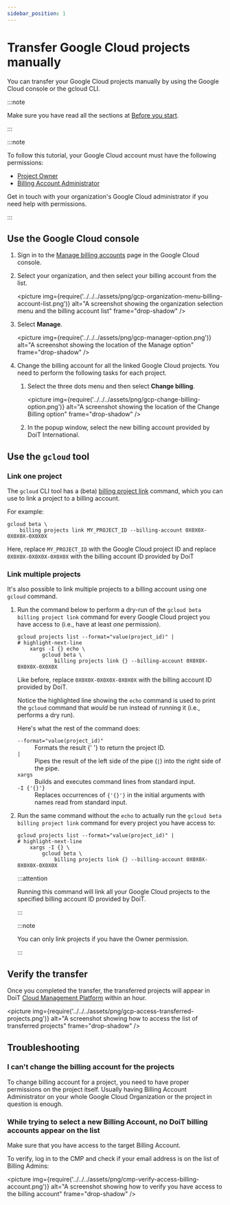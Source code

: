 ```yaml
---
sidebar_position: 1
---
```


# Transfer Google Cloud projects manually

You can transfer your Google Cloud projects manually by using the Google Cloud console or the gcloud CLI.

:::note

Make sure you have read all the sections at [Before you start](index.mdx).

:::

:::note

To follow this tutorial, your Google Cloud account must have the following permissions:

- [Project Owner](https://cloud.google.com/iam/docs/understanding-roles)
- [Billing Account Administrator](https://cloud.google.com/iam/docs/understanding-roles)

Get in touch with your organization's Google Cloud administrator if you need help with permissions.

:::

## Use the Google Cloud console

1. Sign in to the [Manage billing accounts](https://console.cloud.google.com/billing) page in the Google Cloud console.

2. Select your organization, and then select your billing account from the list.

   <picture
     img={require('../../../assets/png/gcp-organization-menu-billing-account-list.png')}
     alt="A screenshot showing the organization selection menu and the billing account list"
     frame="drop-shadow"
   />

3. Select **Manage**.

   <picture
     img={require('../../../assets/png/gcp-manager-option.png')}
     alt="A screenshot showing the location of the Manage option"
     frame="drop-shadow"
   />

4. Change the billing account for all the linked Google Cloud projects. You need to perform the following tasks for each project.

   1. Select the three dots menu and then select **Change billing**.

      <picture
        img={require('../../../assets/png/gcp-change-billing-option.png')}
        alt="A screenshot showing the location of the Change Billing option"
        frame="drop-shadow"
      />

   2. In the popup window, select the new billing account provided by DoiT International.

## Use the `gcloud` tool

### Link one project

The `gcloud` CLI tool has a (beta) [billing project link](https://cloud.google.com/sdk/gcloud/reference/beta/billing/projects/link) command, which you can use to link a project to a billing account.

For example:

```shell
gcloud beta \
    billing projects link MY_PROJECT_ID --billing-account 0X0X0X-0X0X0X-0X0X0X
```

Here, replace `MY_PROJECT_ID` with the Google Cloud project ID and replace `0X0X0X-0X0X0X-0X0X0X` with the billing account ID provided by DoiT

### Link multiple projects

It's also possible to link multiple projects to a billing account using one `gcloud` command.


1. Run the command below to perform a dry-run of the `gcloud beta billing project link` command for every Google Cloud project you have access to (i.e., have at least _one_ permission).

   ```shell
   gcloud projects list --format="value(project_id)" |
   # highlight-next-line
       xargs -I {} echo \
           gcloud beta \
               billing projects link {} --billing-account 0X0X0X-0X0X0X-0X0X0X
   ```

   Like before, replace `0X0X0X-0X0X0X-0X0X0X` with the billing account ID provided by DoiT.

   Notice the highlighted line showing the `echo` command is used to print the `gcloud` command that _would_ be run instead of running it (i.e., performs a dry run).

   Here's what the rest of the command does:

   <dl>
     <dt>
       <code>--format="value(project_id)"</code>
     </dt>
     <dd>
       <Link to="https://cloud.google.com/sdk/gcloud/reference#--format">
         Formats the result
       </Link>{' '}
       to return the project ID.
     </dd>
     <dt>
       <code>|</code>
     </dt>
     <dd>
       Pipes the result of the left side of the pipe (<code>|</code>) into
       the right side of the pipe.
     </dd>
     <dt>
       <code>xargs</code>
     </dt>
     <dd>Builds and executes command lines from standard input.</dd>
     <dt>
       <code>-I {'{}'}</code>
     </dt>
     <dd>
       Replaces occurrences of <code>{'{}'}</code> in the initial arguments
       with names read from standard input.
     </dd>
   </dl>

2. Run the same command without the `echo` to actually run the `gcloud beta billing project link` command for every project you have access to:

   ```shell
   gcloud projects list --format="value(project_id)" |
   # highlight-next-line
       xargs -I {} \
           gcloud beta \
               billing projects link {} --billing-account 0X0X0X-0X0X0X-0X0X0X
   ```

   :::attention

   Running this command will link all your Google Cloud projects to the specified billing account ID provided by DoiT.

   :::

   :::note

   You can only link projects if you have the Owner permission.

   :::

## Verify the transfer

Once you completed the transfer, the transferred projects will appear in DoiT [Cloud Management Platform](https://app.doit-intl.com) within an hour.

<picture
  img={require('../../../assets/png/gcp-access-transferred-projects.png')}
  alt="A screenshot showing how to access the list of transferred projects"
  frame="drop-shadow"
/>

## Troubleshooting

### I can't change the billing account for the projects

To change billing account for a project, you need to have proper permissions on the project itself. Usually having Billing Account Administrator on your whole Google Cloud Organization or the project in question is enough.

### While trying to select a new Billing Account, no DoiT billing accounts appear on the list

Make sure that you have access to the target Billing Account.

To verify, log in to the CMP and check if your email address is on the list of Billing Admins:

<picture
  img={require('../../../assets/png/cmp-verify-access-billing-account.png')}
  alt="A screenshot showing how to verify you have access to the billing account"
  frame="drop-shadow"
/>

